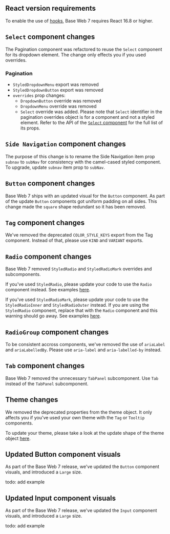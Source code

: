 

<Meta data={metadata} />

## React version requirements

To enable the use of [hooks](https://reactjs.org/docs/hooks-intro.html), Base Web 7 requires React 16.8 or higher.

## `Select` component changes

The Pagination component was refactored to reuse the `Select` component for its dropdown element.
The change only effects you if you used overrides.

### Pagination

- `StyledDropdownMenu` export was removed
- `StyledDropdownButton` export was removed
- `overrides` prop changes:
  - `DropdownButton` override was removed
  - `DropdownMenu` override was removed
  - `Select` override was added. Please note that `Select` identifier in the pagination overrides
  object is for a component and not a styled element. Refer to the API of
  the [`Select` component](https://baseweb.design/components/select/) for the full list of its props.

## `Side Navigation` component changes

The purpose of this change is to rename the Side Navigation item prop
`subnav` to `subNav` for consistency with the camel-cased styled component.
To upgrade, update `subnav` item prop to `subNav`.

## `Button` component changes

Base Web 7 ships with an updated visual for the `Button` component. As part of the update `Button`
components got uniform padding on all sides. This change made the `square` shape
redundant so it has been removed.

## `Tag` component changes

We've removed the deprecated `COLOR_STYLE_KEYS` export from the Tag component.
Instead of that, please use `KIND` and `VARIANT` exports.

## `Radio` component changes

Base Web 7 removed `StyledRadio` and `StyledRadioMark` overrides and subcomponents.

If you've used `StyledRadio`,  please update your code to use the `Radio` component instead. See examples [here](https://baseui.design/components/radio/).

If you've used `StyledRadioMark`, please update your code to use the `StyledRadioInner` and `StyledRadioOuter` instead.
If you are using the `StyledRadio` component, replace that with the `Radio` component and this warning
should go away. See examples [here](https://baseui.design/components/radio/).

## `RadioGroup` component changes

To be consistent accross components, we've removed the use of `ariaLabel` and `ariaLabelledBy`. Please use `aria-label` and `aria-labelled-by` instead.

## `Tab` component changes

Base Web 7 removed the unnecessary `TabPanel` subcomponent. Use `Tab` instead of the `TabPanel` subcomponent.

## Theme changes

We removed the deprecated properties from the theme object. It only affects you if you've used your own theme
with the `Tag` or `Tooltip` components.

To update your theme, please take a look at the update shape of the
theme object [here](https://baseweb.design/theming/custom-themes/#the-shape-of-the-theme-file).

## Updated Button component visuals

As part of the Base Web 7 release, we've updated the `Button` component visuals, and introduced a `Large` size.

todo: add example

## Updated Input component visuals

As part of the Base Web 7 release, we've updated the `Input` component visuals, and introduced a `Large` size.

todo: add example
